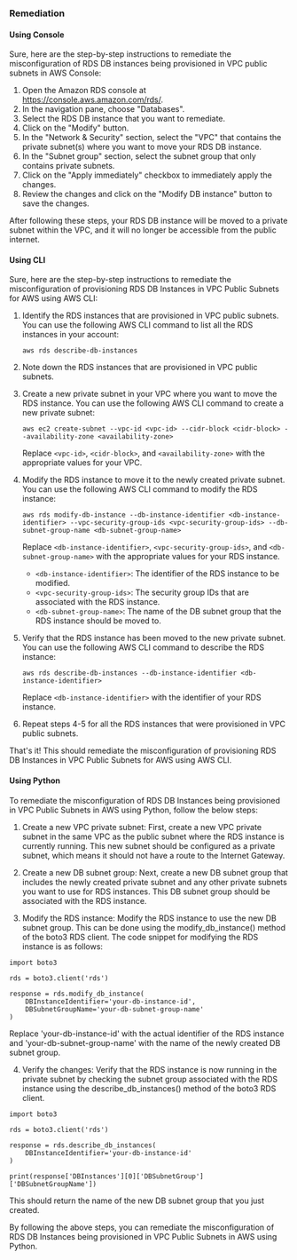 ### Remediation

#### Using Console

Sure, here are the step-by-step instructions to remediate the misconfiguration of RDS DB instances being provisioned in VPC public subnets in AWS Console:

1. Open the Amazon RDS console at https://console.aws.amazon.com/rds/.
2. In the navigation pane, choose "Databases".
3. Select the RDS DB instance that you want to remediate.
4. Click on the "Modify" button.
5. In the "Network & Security" section, select the "VPC" that contains the private subnet(s) where you want to move your RDS DB instance.
6. In the "Subnet group" section, select the subnet group that only contains private subnets.
7. Click on the "Apply immediately" checkbox to immediately apply the changes.
8. Review the changes and click on the "Modify DB instance" button to save the changes.

After following these steps, your RDS DB instance will be moved to a private subnet within the VPC, and it will no longer be accessible from the public internet.

#### Using CLI

Sure, here are the step-by-step instructions to remediate the misconfiguration of provisioning RDS DB Instances in VPC Public Subnets for AWS using AWS CLI:

1. Identify the RDS instances that are provisioned in VPC public subnets. You can use the following AWS CLI command to list all the RDS instances in your account:

   ```
   aws rds describe-db-instances
   ```

2. Note down the RDS instances that are provisioned in VPC public subnets.

3. Create a new private subnet in your VPC where you want to move the RDS instance. You can use the following AWS CLI command to create a new private subnet:

   ```
   aws ec2 create-subnet --vpc-id <vpc-id> --cidr-block <cidr-block> --availability-zone <availability-zone>
   ```

   Replace `<vpc-id>`, `<cidr-block>`, and `<availability-zone>` with the appropriate values for your VPC.

4. Modify the RDS instance to move it to the newly created private subnet. You can use the following AWS CLI command to modify the RDS instance:

   ```
   aws rds modify-db-instance --db-instance-identifier <db-instance-identifier> --vpc-security-group-ids <vpc-security-group-ids> --db-subnet-group-name <db-subnet-group-name>
   ```

   Replace `<db-instance-identifier>`, `<vpc-security-group-ids>`, and `<db-subnet-group-name>` with the appropriate values for your RDS instance.

   - `<db-instance-identifier>`: The identifier of the RDS instance to be modified.
   - `<vpc-security-group-ids>`: The security group IDs that are associated with the RDS instance.
   - `<db-subnet-group-name>`: The name of the DB subnet group that the RDS instance should be moved to.

5. Verify that the RDS instance has been moved to the new private subnet. You can use the following AWS CLI command to describe the RDS instance:

   ```
   aws rds describe-db-instances --db-instance-identifier <db-instance-identifier>
   ```

   Replace `<db-instance-identifier>` with the identifier of your RDS instance.

6. Repeat steps 4-5 for all the RDS instances that were provisioned in VPC public subnets.

That's it! This should remediate the misconfiguration of provisioning RDS DB Instances in VPC Public Subnets for AWS using AWS CLI.

#### Using Python

To remediate the misconfiguration of RDS DB Instances being provisioned in VPC Public Subnets in AWS using Python, follow the below steps:

1. Create a new VPC private subnet: First, create a new VPC private subnet in the same VPC as the public subnet where the RDS instance is currently running. This new subnet should be configured as a private subnet, which means it should not have a route to the Internet Gateway.

2. Create a new DB subnet group: Next, create a new DB subnet group that includes the newly created private subnet and any other private subnets you want to use for RDS instances. This DB subnet group should be associated with the RDS instance.

3. Modify the RDS instance: Modify the RDS instance to use the new DB subnet group. This can be done using the modify_db_instance() method of the boto3 RDS client. The code snippet for modifying the RDS instance is as follows:

```
import boto3

rds = boto3.client('rds')

response = rds.modify_db_instance(
    DBInstanceIdentifier='your-db-instance-id',
    DBSubnetGroupName='your-db-subnet-group-name'
)
```

Replace 'your-db-instance-id' with the actual identifier of the RDS instance and 'your-db-subnet-group-name' with the name of the newly created DB subnet group.

4. Verify the changes: Verify that the RDS instance is now running in the private subnet by checking the subnet group associated with the RDS instance using the describe_db_instances() method of the boto3 RDS client.

```
import boto3

rds = boto3.client('rds')

response = rds.describe_db_instances(
    DBInstanceIdentifier='your-db-instance-id'
)

print(response['DBInstances'][0]['DBSubnetGroup']['DBSubnetGroupName'])
```

This should return the name of the new DB subnet group that you just created.

By following the above steps, you can remediate the misconfiguration of RDS DB Instances being provisioned in VPC Public Subnets in AWS using Python.

